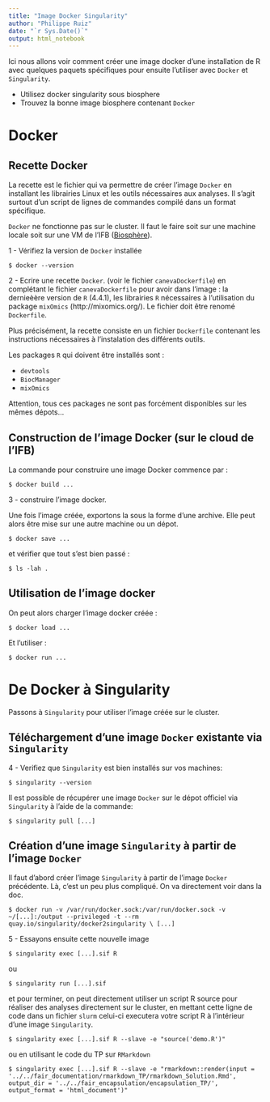 ```yaml
---
title: "Image Docker Singularity"
author: "Philippe Ruiz"
date: "`r Sys.Date()`"
output: html_notebook
---
```


Ici nous allons voir comment créer une image docker d'une installation de R
avec quelques paquets spécifiques pour ensuite l'utiliser avec `Docker` et `Singularity`.

 - Utilisez docker singularity sous biosphere
 - Trouvez la bonne image biosphere contenant `Docker`

# Docker

## Recette Docker

La recette est le fichier qui va permettre de créer l'image `Docker` en 
installant les librairies Linux et les outils nécessaires aux analyses. Il s'agit 
surtout d'un script de lignes de commandes compilé dans un format spécifique.

`Docker` ne fonctionne pas sur le cluster. Il faut le faire soit sur une machine locale
soit sur une VM de l'IFB ([Biosphère](https://biosphere.france-bioinformatique.fr/)).

1 - Vérifiez la version de `Docker` installée
```
$ docker --version
```

2 - Ecrire une recette `Docker`. (voir le fichier `canevaDockerfile`) en complétant
le fichier `canevaDockerfile` pour avoir dans l'image : la dernieèère 
version de `R` (4.4.1), les librairies `R` nécessaires à l'utilisation du 
package `mixOmics` (http://mixomics.org/). Le fichier doit être renomé `Dockerfile`.

Plus précisément, la recette consiste en un fichier `Dockerfile` 
contenant les instructions nécessaires à l'instalation des différents outils.

Les packages `R` qui doivent être installés sont : 

- `devtools`
- `BiocManager`
- `mixOmics`

Attention, tous ces packages ne sont pas forcément disponibles sur les mêmes dépots...

## Construction de l'image Docker (sur le cloud de l'IFB)

La commande pour construire une image Docker commence par :

```
$ docker build ...
```

3 - construire l'image docker.

Une fois l'image créée, exportons la sous la forme d'une archive.
Elle peut alors être mise sur une autre machine ou un dépot.
```
$ docker save ...
```
et vérifier que tout s'est bien passé :
```
$ ls -lah .
```

## Utilisation de l'image docker

On peut alors charger l'image docker créée :
```
$ docker load ...
```
Et l'utiliser :
```
$ docker run ...
```

# De Docker à Singularity

Passons à `Singularity` pour utiliser l'image créée sur le cluster.

## Téléchargement d'une image `Docker` existante via `Singularity`

4 - Verifiez que `Singularity` est bien installés sur vos machines:
```
$ singularity --version
```

Il est possible de récupérer une image `Docker` sur le dépot officiel via `Singularity`
à l'aide de la commande: 

```
$ singularity pull [...]
```

## Création d'une image `Singularity` à partir de l'image `Docker`

Il faut d'abord créer l'image `Singularity` à partir de l'image
`Docker` précédente.
Là, c'est un peu plus compliqué. On va directement voir dans la doc.
```
$ docker run -v /var/run/docker.sock:/var/run/docker.sock -v ~/[...]:/output --privileged -t --rm quay.io/singularity/docker2singularity \ [...]
```

5 - Essayons ensuite cette nouvelle image
```
$ singularity exec [...].sif R
```
ou
```
$ singularity run [...].sif
```

et pour terminer, on peut directement utiliser un script R source pour réaliser 
des analyses directement sur le cluster, en mettant cette ligne de code dans un fichier `slurm`
celui-ci executera votre script R à l'intérieur d'une image `Singularity`.
```
$ singularity exec [...].sif R --slave -e "source('demo.R')"
```

ou en utilisant le code du TP sur `RMarkdown`

```
$ singularity exec [...].sif R --slave -e "rmarkdown::render(input = '../../fair_documentation/rmarkdown_TP/rmarkdown_Solution.Rmd', 
output_dir = '../../fair_encapsulation/encapsulation_TP/', output_format = 'html_document')"
```

